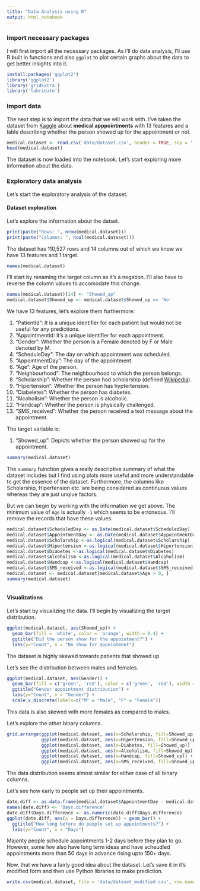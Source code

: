 ```yaml
---
title: "Data Analysis using R"
output: html_notebook
---
```


### Import necessary packages

I will first import all the necessary packages. As I'll do data analysis, I'll use R built in functions and also `ggplot` to plot certain graphs about the data to get better insights into it.

```r
install.packages('ggplot2')
library('ggplot2')
library('gridExtra')
library('lubridate')
```

### Import data

The next step is to import the data that we will work with. I've taken the dataset from [Kaggle](https://www.kaggle.com/joniarroba/noshowappointments/download) about **medical apppointments** with 13 features and a lable describing whether the person showed up for the appointment or not.

```r
medical.dataset <- read.csv('data/dataset.csv', header = TRUE, sep = ',')
head(medical.dataset)
```

The dataset is now loaded into the notebook. Let's start exploring more information about the data.

### Exploratory data analysis

Let's start the exploratory analysis of the dataset.

#### Dataset exploration

Let's explore the information about the datset.

```r
print(paste("Rows: ", nrow(medical.dataset)))
print(paste("Columns: ", ncol(medical.dataset)))
```

The dataset has 110,527 rows and 14 columns out of which we know we have 13 features and 1 target.

```r
names(medical.dataset)
```

I'll start by renaming the target column as it's a negation. I'll also have to reverse the column values to accomodate this change.

```r
names(medical.dataset)[14] <- "Showed_up"
medical.dataset$Showed_up <- medical.dataset$Showed_up == 'No'
```

We have 13 features, let's explore them furthermore:

1. "PatientId": It is a unique identifier for each patient but would not be useful for any predictions.
2. "AppointmentId: It's a unique identifier for each appointment.
3. "Gender": Whether the person is a Female denoted by F or Male denoted by M.
4. "ScheduleDay": The day on which appointment was scheduled.
5. "AppointmentDay": The day of the appointment.
6. "Age": Age of the person.
7. "Neighbourhood": The neighbourhood to which the person belongs.
8. "Scholarship": Whether the person had scholarship (defined [Wikipedia](https://en.wikipedia.org/wiki/Bolsa_Fam%C3%ADlia)).
9. "Hipertension": Whether the person has hyptertension.
10. "Diabeletes": Whether the person has diabetes.
11. "Alcoholism": Whether the person is alcoholic.
12. "Handcap": Whether the person is physically challenged.
13. "SMS_received": Whether the person received a text message about the appointment.

The target variable is:

1. "Showed_up": Depicts whether the person showed up for the appointment.

```r
summary(medical.dataset)
```

The `summary` fuinction gives a really descriptive summary of what the dataset includes but I find using plots more useful and more understandable to get the essence of the dataset. Furthermore, the columns like Scholarship, Hipertension etc. are being considered as continuous values whereas they are just unqiue factors.

But we can begin by working with the information we get above. The minimum value of `Age` is actually `-1` which seems to be erroneous. I'll remove the records that have these values.

```r
medical.dataset$ScheduledDay <- as.Date(medical.dataset$ScheduledDay)
medical.dataset$AppointmentDay <- as.Date(medical.dataset$AppointmentDay)
medical.dataset$Scholarship <-as.logical(medical.dataset$Scholarship)
medical.dataset$Hipertension <-as.logical(medical.dataset$Hipertension)
medical.dataset$Diabetes <-as.logical(medical.dataset$Diabetes)
medical.dataset$Alcoholism <-as.logical(medical.dataset$Alcoholism)
medical.dataset$Handcap <-as.logical(medical.dataset$Handcap)
medical.dataset$SMS_received <-as.logical(medical.dataset$SMS_received)
medical.dataset <- medical.dataset[medical.dataset$Age > 0, ]
summary(medical.dataset)
```

```r
```

#### Visualizations

Let's start by visualizing the data. I'll begin by visualizing the target distribution.

```r
ggplot(medical.dataset, aes(Showed_up)) + 
  geom_bar(fill = 'white', color = 'orange', width = 0.4) + 
  ggtitle("Did the person show for the appointment?") + 
  labs(y="Count", x = "No show for appointment")
```

The dataset is highly skewed towards patients that showed up.

Let's see the distribution between males and females.

```r
ggplot(medical.dataset, aes(Gender)) + 
  geom_bar(fill = c('green', 'red'), color = c('green', 'red'), width = 0.4) + 
  ggtitle("Gender appointment distribution") + 
  labs(y="Count", x = "Gender") +
  scale_x_discrete(labels=c("M" = "Male", "F" = "Female"))
```

This data is also skewed with more females as compared to males.

Let's explore the other binary columns.

```r
grid.arrange(ggplot(medical.dataset, aes(x=Scholarship, fill=Showed_up)) + geom_bar(position="fill"),
             ggplot(medical.dataset, aes(x=Hipertension, fill=Showed_up)) + geom_bar(position="fill"),
             ggplot(medical.dataset, aes(x=Diabetes, fill=Showed_up)) + geom_bar(position="fill"),
             ggplot(medical.dataset, aes(x=Alcoholism, fill=Showed_up)) + geom_bar(position="fill"),
             ggplot(medical.dataset, aes(x=Handcap, fill=Showed_up)) + geom_bar(position="fill"),
             ggplot(medical.dataset, aes(x=SMS_received, fill=Showed_up)) + geom_bar(position="fill"), ncol = 2)
```

The data distribution seems almost similar for either case of all binary columns.

Let's see how early to people set up their appointments.

```r
date.diff <- as.data.frame(medical.dataset$AppointmentDay - medical.dataset$ScheduledDay)
names(date.diff) <- 'Days.difference'
date.diff$Days.difference <- as.numeric(date.diff$Days.difference)
ggplot(date.diff, aes(x = Days.difference)) + geom_bar() +
  ggtitle("How long before do people set up appointments?") +
  labs(y="Count", x = "Days")
```

Majority people schedule appointments 1-2 days before they plan to go. However, some few also have long term ideas and have scheudled appointments more than 50 days in advance rising upto 150+ days.

Now, that we have a fairly good idea about the dataset. Let's save it in it's modified form and then use Python libraries to make prediction.

```r
write.csv(medical.dataset, file = 'data/dataset_modified.csv', row.names=FALSE)
```